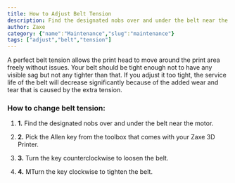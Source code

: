 ```yaml
---
title: How to Adjust Belt Tension
description: Find the designated nobs over and under the belt near the motor.
author: Zaxe
category: {"name":"Maintenance","slug":"maintenance"}
tags: ["adjust","belt","tension"]
---
```


<Aligned>
<ColumnImage image={{imageURL:"posts/basic-maintenance-zaxe-z3/img/zaxe-z3-adjusting-belt-tension.webp",imageALT:"How to Adjust Belt Tension"}}>
A perfect belt tension allows the print head to move around the print area freely without issues. Your belt should be tight enough not to have any visible sag but not any tighter than that. If you adjust it too tight, the service life of the belt will decrease significantly because of the added wear and tear that is caused by the extra tension.
</ColumnImage>
<br/>

<h3>How to change belt tension:</h3>

1. <strong className="list-number">1.</strong> Find the designated nobs over and under the belt near the motor.

2. <strong className="list-number">2.</strong> Pick the Allen key from the toolbox that comes with your Zaxe 3D Printer.

3. <strong className="list-number">3.</strong> Turn the key counterclockwise to loosen the belt.

4. <strong className="list-number">4.</strong> MTurn the key clockwise to tighten the belt.
</Aligned>